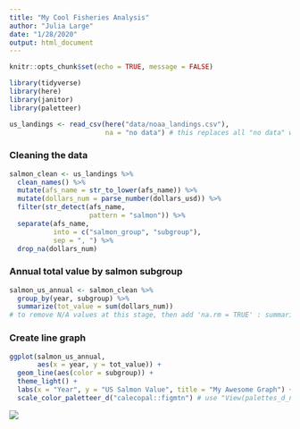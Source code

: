 ```yaml
---
title: "My Cool Fisheries Analysis"
author: "Julia Large"
date: "1/28/2020"
output: html_document
---
```


```r
knitr::opts_chunk$set(echo = TRUE, message = FALSE)

library(tidyverse)
library(here)
library(janitor)
library(paletteer)

us_landings <- read_csv(here("data/noaa_landings.csv"),
                        na = "no data") # this replaces all "no data" with normal N/A missing values

```

### Cleaning the data

```r

salmon_clean <- us_landings %>% 
  clean_names() %>% 
  mutate(afs_name = str_to_lower(afs_name)) %>% 
  mutate(dollars_num = parse_number(dollars_usd)) %>% 
  filter(str_detect(afs_name,
                    pattern = "salmon")) %>% 
  separate(afs_name,
           into = c("salmon_group", "subgroup"),
           sep = ", ") %>% 
  drop_na(dollars_num)

```

### Annual total value by salmon subgroup

```r

salmon_us_annual <- salmon_clean %>% 
  group_by(year, subgroup) %>% 
  summarize(tot_value = sum(dollars_num))
# to remove N/A values at this stage, then add 'na.rm = TRUE' : summarize(tot_value = sum(dollars_num, na.rm = TRUE))

```

### Create line graph

```r

ggplot(salmon_us_annual,
       aes(x = year, y = tot_value)) +
  geom_line(aes(color = subgroup)) +
  theme_light() +
  labs(x = "Year", y = "US Salmon Value", title = "My Awesome Graph") + # defines axis labels and titles
  scale_color_paletteer_d("calecopal::figmtn") # use "View(palettes_d_names)" in the console to view all the available pallettes

```
![](https://octodex.github.com/images/hula_loop_octodex03.gif)



